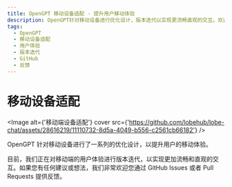 ```yaml
---
title: OpenGPT 移动设备适配 - 提升用户移动体验
description: OpenGPT针对移动设备进行优化设计，版本迭代以实现更流畅直观的交互。欢迎通过GitHub Issues或Pull Requests提供反馈。
tags:
  - OpenGPT
  - 移动设备适配
  - 用户体验
  - 版本迭代
  - GitHub
  - 反馈
---
```


# 移动设备适配

<Image
  alt={'移动端设备适配'}
  cover
  src={'https://github.com/lobehub/lobe-chat/assets/28616219/11110732-8d5a-4049-b556-c2561cb66182'}
/>

OpenGPT 针对移动设备进行了一系列的优化设计，以提升用户的移动体验。

目前，我们正在对移动端的用户体验进行版本迭代，以实现更加流畅和直观的交互。如果您有任何建议或想法，我们非常欢迎您通过 GitHub Issues 或者 Pull Requests 提供反馈。
